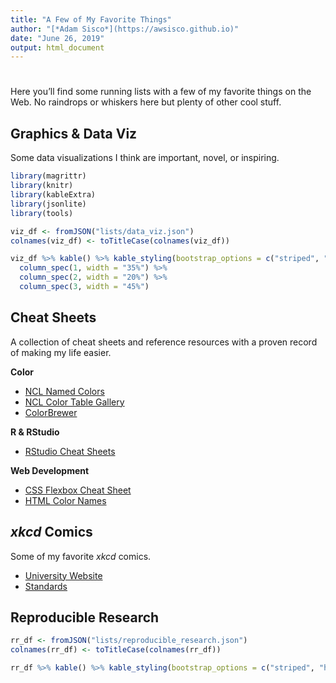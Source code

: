 ```yaml
---
title: "A Few of My Favorite Things"
author: "[*Adam Sisco*](https://awsisco.github.io)"
date: "June 26, 2019"
output: html_document
---
```


# {.tabset .tabset-fade}
Here you'll find some running lists with a few of my favorite things on the Web. No raindrops or whiskers here but plenty of other cool stuff.

## Graphics & Data Viz
Some data visualizations I think are important, novel, or inspiring.

```r
library(magrittr)
library(knitr)
library(kableExtra)
library(jsonlite)
library(tools)

viz_df <- fromJSON("lists/data_viz.json")
colnames(viz_df) <- toTitleCase(colnames(viz_df))

viz_df %>% kable() %>% kable_styling(bootstrap_options = c("striped", "hover")) %>%
  column_spec(1, width = "35%") %>%
  column_spec(2, width = "20%") %>%
  column_spec(3, width = "45%")
```

## Cheat Sheets
A collection of cheat sheets and reference resources with a proven record of making my life easier.

__Color__

* [NCL Named Colors](https://www.ncl.ucar.edu/Document/Graphics/named_colors.shtml)
* [NCL Color Table Gallery](https://www.ncl.ucar.edu/Document/Graphics/color_table_gallery.shtml)
* [ColorBrewer](http://colorbrewer2.org)

__R & RStudio__

* [RStudio Cheat Sheets](https://www.rstudio.com/resources/cheatsheets/)

__Web Development__

* [CSS Flexbox Cheat Sheet](https://yoksel.github.io/flex-cheatsheet/)
* [HTML Color Names](https://www.w3schools.com/colors/colors_names.asp)

## *xkcd* Comics
Some of my favorite *xkcd* comics.

* [University Website](https://xkcd.com/773/)
* [Standards](https://xkcd.com/927/)

## Reproducible Research

```r
rr_df <- fromJSON("lists/reproducible_research.json")
colnames(rr_df) <- toTitleCase(colnames(rr_df))

rr_df %>% kable() %>% kable_styling(bootstrap_options = c("striped", "hover"))
```
